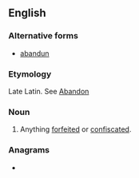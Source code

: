 ==English==

===Alternative forms===
* [[abandun]]

===Etymology===
Late Latin. See [[abandon|Abandon]]

===Noun===
{{en-noun|-}}

# {{label|en|legal}} Anything [[forfeited]] or [[confiscated]].

===Anagrams===
* {{l|en|Umbanda}}